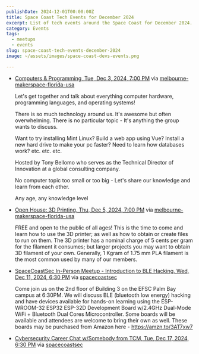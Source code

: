 ```yaml
---
publishDate: 2024-12-01T00:00:00Z
title: Space Coast Tech Events for December 2024
excerpt: List of tech events around the Space Coast for December 2024.
category: Events
tags:
  - meetups
  - events
slug: space-coast-tech-events-december-2024
image: ~/assets/images/space-coast-devs-events.png

---
```


- [Computers & Programming, Tue, Dec 3, 2024, 7:00 PM](https://www.meetup.com/melbourne-makerspace-florida-usa/events/304552080/?eventOrigin=group_upcoming_events) via [melbourne-makerspace-florida-usa](https://www.meetup.com/melbourne-makerspace-florida-usa/?eventOrigin=event_home_page)

  Let's get together and talk about everything computer hardware, programming languages, and operating systems!
  
  There is so much technology around us. It's awesome but often overwhelming. There is no particular topic - It's anything the group wants to discuss.
  
  Want to try installing Mint Linux?
  Build a web app using Vue?
  Install a new hard drive to make your pc faster?
  Need to learn how databases work?
  etc. etc. etc.

  Hosted by Tony Bellomo who serves as the Technical Director of Innovation at a global consulting company.

  No computer topic too small or too big - Let's share our knowledge and learn from each other.

  Any age, any knowledge level
- [Open House: 3D Printing, Thu, Dec 5, 2024, 7:00 PM](https://www.meetup.com/melbourne-makerspace-florida-usa/events/304588791/?eventOrigin=group_upcoming_events) via [melbourne-makerspace-florida-usa](https://www.meetup.com/melbourne-makerspace-florida-usa/?eventOrigin=event_home_page)

  FREE and open to the public of all ages! This is the time to come and learn how to use the 3D printer; as well as how to obtain or create files to run on them. The 3D printer has a nominal charge of 5 cents per gram for the filament it consumes; but larger projects you may want to obtain 3D filament of your own. Generally, 1 Kgram of 1.75 mm PLA filament is the most common used by many of our members.
- [SpaceCoastSec In-Person Meetup - Introduction to BLE Hacking, Wed, Dec 11, 2024, 6:30 PM](https://www.meetup.com/spacecoastsec/events/304668191/?eventOrigin=group_upcoming_events) via [spacecoastsec](https://www.meetup.com/spacecoastsec/?eventOrigin=event_home_page)

  Come join us on the 2nd floor of Building 3 on the EFSC Palm Bay campus at 6:30PM. We will discuss BLE (bluetooth low energy) hacking and have devices available for hands-on learning using the ESP-WROOM-32 ESP32 ESP-32D Development Board w/2.4GHz Dual-Mode WiFi + Bluetooth Dual Cores Microcontroller. Some boards will be available and attendees are welcome to bring their own as well. These boards may be purchased from Amazon here - <a href="https://amzn.to/3AT7xw7" rel="nofollow ugc" target="_blank">https://amzn.to/3AT7xw7</a>
- [Cybersecurity Career Chat w/Somebody from TCM, Tue, Dec 17, 2024, 6:30 PM](https://www.meetup.com/spacecoastsec/events/302566432/?eventOrigin=group_upcoming_events) via [spacecoastsec](https://www.meetup.com/spacecoastsec/?eventOrigin=event_home_page)
